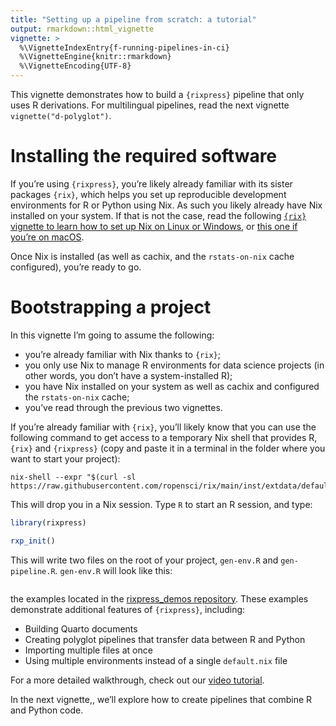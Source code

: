 ```yaml
---
title: "Setting up a pipeline from scratch: a tutorial"
output: rmarkdown::html_vignette
vignette: >
  %\VignetteIndexEntry{f-running-pipelines-in-ci}
  %\VignetteEngine{knitr::rmarkdown}
  %\VignetteEncoding{UTF-8}
---
```


This vignette demonstrates how to build a `{rixpress}` pipeline that only uses R
derivations. For multilingual pipelines, read the next vignette
`vignette("d-polyglot")`.

# Installing the required software

If you're using `{rixpress}`, you're likely already familiar with its sister
packages `{rix}`, which helps you set up reproducible development environments
for R or Python using Nix. As such you likely already have Nix installed on your
system. If that is not the case, read the following [`{rix}` vignette to learn
how to set up Nix on Linux or
Windows](https://docs.ropensci.org/rix/articles/b1-setting-up-and-using-rix-on-linux-and-windows.html),
or [this one if you're on macOS](https://docs.ropensci.org/rix/articles/b2-setting-up-and-using-rix-on-macos.html).

Once Nix is installed (as well as cachix, and the `rstats-on-nix` cache
configured), you're ready to go.

# Bootstrapping a project

In this vignette I'm going to assume the following:

- you're already familiar with Nix thanks to `{rix}`;
- you only use Nix to manage R environments for data science projects (in other
  words, you don't have a system-installed R);
- you have Nix installed on your system as well as cachix and configured the
  `rstats-on-nix` cache;
- you've read through the previous two vignettes.

If you're already familiar with `{rix}`, you'll likely know that you can use the
following command to get access to a temporary Nix shell that provides R,
`{rix}` and `{rixpress}` (copy and paste it in a terminal in the folder where
you want to start your project):

```
nix-shell --expr "$(curl -sl https://raw.githubusercontent.com/ropensci/rix/main/inst/extdata/default.nix)"
```

This will drop you in a Nix session. Type `R` to start an R session, and type:

```r
library(rixpress)

rxp_init()
```

This will write two files on the root of your project, `gen-env.R` and
`gen-pipeline.R`. `gen-env.R` will look like this:

```

```

the examples located in the [rixpress_demos
repository](https://github.com/b-rodrigues/rixpress_demos). These examples
demonstrate additional features of `{rixpress}`, including:

- Building Quarto documents
- Creating polyglot pipelines that transfer data between R and Python
- Importing multiple files at once
- Using multiple environments instead of a single `default.nix` file

For a more detailed walkthrough, check out our [video tutorial](video link to
follow).

In the next vignette,, we'll explore how to create
pipelines that combine R and Python code.
